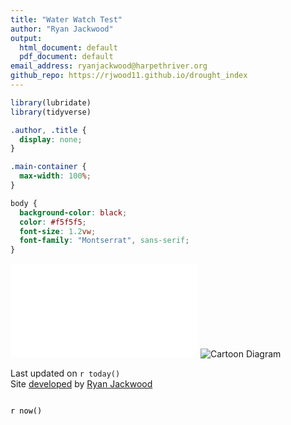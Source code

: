 ```yaml
---
title: "Water Watch Test"
author: "Ryan Jackwood"
output:
  html_document: default
  pdf_document: default
email_address: ryanjackwood@harpethriver.org
github_repo: https://rjwood11.github.io/drought_index
---
```


<link rel="preconnect" href="https://fonts.googleapis.com">
<link rel="preconnect" href="https://fonts.gstatic.com" crossorigin>
<link href="https://fonts.googleapis.com/css2?family=Montserrat&display=swap" rel="stylesheet">


```r
library(lubridate)
library(tidyverse)
```

```css
.author, .title {
  display: none;
}

.main-container {
  max-width: 100%;
}

body {
  background-color: black;
  color: #f5f5f5;
  font-size: 1.2vw;
  font-family: "Montserrat", sans-serif;
}
```

![](visuals/map.html)
![Cartoon Diagram](visuals/workflow_cartoon.png)

Last updated on `r today()`  
Site [developed](`r rmarkdown::metadata$github_repo`) by [Ryan Jackwood](mailto:`r rmarkdown::metadata$email_address`)

```r




```


<p style="color: black">`r now()`</p>

